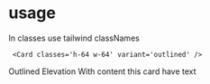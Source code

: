 
<Meta title="MDX/Card" component={Card} />

# usage

In classes use tailwind classNames

```
 <Card classes='h-64 w-64' variant='outlined' />
```

<Canvas>
  <Story name="Card">
    Outlined
    <Card classes='h-64 w-64' variant='outlined' />
    Elevation
    <Card classes='h-64 w-64' variant='elevation' />
    With content
    <Card classes='h-64 w-64' variant='elevation' >
      this card have text
    </Card>
  </Story>
</Canvas>
